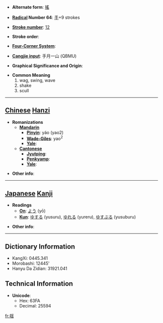 * '''Alternate form''': [[搖]]

* '''[[Wiktionary:Chinese radical index| Radical]] Number 64''': [[Wiktionary:Chinese radical index 手|手]]+9 strokes

* '''[[Wiktionary:Chinese total strokes index|Stroke number]]''': [[Wiktionary:Chinese total strokes index 12|12]]

* '''Stroke order''': 

* '''[[Wiktionary:Chinese four corner index|Four-Corner System]]''': 

* '''[[Wiktionary:Chinese Cangjie index|Cangjie input]]''': 手月一山 (QBMU)

* '''Graphical Significance and Origin''': 

* '''Common Meaning'''
*#wag, swing, wave
*# shake
*# scull


----

== [[Chinese]] [[Hanzi]] ==

* '''Romanizations'''
** '''[[Mandarin]]'''
*** '''[[Pinyin]]''': yáo (yao2)
*** '''[[Wade-Giles]]''': yao<sup>2</sup>
*** '''[[Yale]]''': 
** '''[[Cantonese]]'''
*** '''[[Jyutping]]''':
*** '''[[Penkyamp]]''': 
*** '''[[Yale]]''': 

* '''Other info''': 

----

== [[Japanese]] [[Kanji]] ==

* '''Readings'''
** '''[[On]]''': [[よう]] (yō)
** '''[[Kun]]''': [[ゆする]] (yusuru), [[ゆれる]] (yureru), [[ゆすぶる]] (yusuburu)

* '''Other info''':  

----

== Dictionary Information ==

* KangXi: 0445.341
* Morobashi: 12445'
* Hanyu Da Zidian: 31921.041

== Technical Information ==

* '''Unicode''':
** Hex: 63FA
** Decimal: 25594

[[fr:揺]]